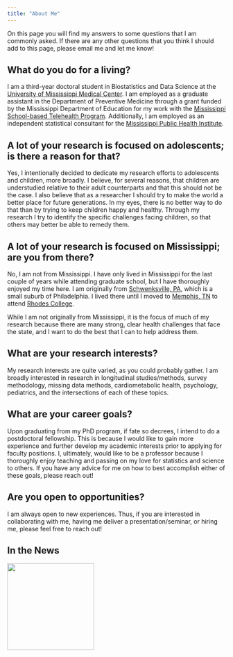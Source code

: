 ```yaml
---
title: "About Me"
---
```


On this page you will find my answers to some questions that I am commonly asked. If there are any other questions that you think I should add to this page, please email me and let me know!

## What do you do for a living?

I am a third-year doctoral student in Biostatistics and Data Science at the [University of Mississippi Medical Center](https://www.umc.edu). I am employed as a graduate assistant in the Department of Preventive Medicine through a grant funded by the Mississippi Department of Education for my work with the [Mississippi School-based Telehealth Program](https://www.umc.edu/Healthcare/Telehealth/Schools/Home.html). Additionally, I am employed as an independent statistical consultant for the [Mississippi Public Health Institute](https://msphi.org).


## A lot of your research is focused on adolescents; is there a reason for that?

Yes, I intentionally decided to dedicate my research efforts to adolescents and children, more broadly. I believe, for several reasons, that children are understudied relative to their adult counterparts and that this should not be the case. I also believe that as a researcher I should try to make the world a better place for future generations. In my eyes, there is no better way to do that than by trying to keep children happy and healthy. Through my research I try to identify the specific challenges facing children, so that others may better be able to remedy them.

## A lot of your research is focused on Mississippi; are you from there?

No, I am not from Mississippi. I have only lived in Mississippi for the last couple of years while attending graduate school, but I have thoroughly enjoyed my time here. I am originally from [Schwenksville, PA](https://www.schwenksville-pa.org), which is a small suburb of Philadelphia. I lived there until I moved to [Memphis, TN](https://www.memphistn.gov) to attend [Rhodes College](https://www.rhodes.edu).

While I am not originally from Mississippi, it is the focus of much of my research because there are many strong, clear health challenges that face the state, and I want to do the best that I can to help address them. 

## What are your research interests?

My research interests are quite varied, as you could probably gather. I am broadly interested in research in longitudinal studies/methods, survey methodology, missing data methods, cardiometabolic health, psychology, pediatrics, and the intersections of each of these topics. 


## What are your career goals?

Upon graduating from my PhD program, if fate so decrees, I intend to do a postdoctoral fellowship. This is because I would like to gain more experience and further develop my academic interests prior to applying for faculty positions. I, ultimately, would like to be a professor because I thoroughly enjoy teaching and passing on my love for statistics and science to others. If you have any advice for me on how to best accomplish either of these goals, please reach out!      

## Are you open to opportunities?

I am always open to new experiences. Thus, if you are interested in collaborating with me, having me deliver a presentation/seminar, or hiring me, please feel free to reach out!

## In the News

[![](/Images/UMMC.jpeg){width=200}](https://www.umc.edu/news/News_Articles/2023/05/Brian-Christman.html "People of the U")
